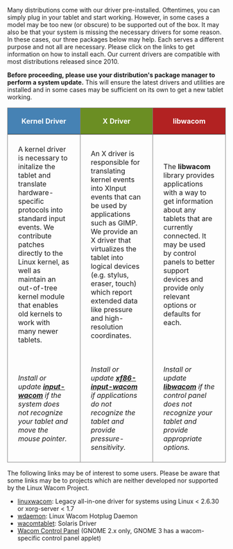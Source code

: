 Many distributions come with our driver pre-installed. Oftentimes, you can simply plug in your tablet and start working. However, in some cases a model may be too new (or obscure) to be supported out of the box. It may also be that your system is missing the necessary drivers for some reason. In these cases, our three packages below may help. Each serves a different purpose and not all are necessary. Please click on the links to get information on how to install each. Our current drivers are compatible with most distributions released since 2010.

'''Before proceeding, please use your distribution's package manager to perform a system update.''' This will ensure the latest drivers and utilities are installed and in some cases may be sufficient on its own to get a new tablet working.


{| style="vertical-align: top; text-align: top; width: 90%; margin: 0 auto; border-spacing: 1.5em 0"
|- style="font-size: 120%;"
! style="background: SteelBlue; color: white; width: 33%; border: solid gray; border-width: 1px 1px 0 1px" | Kernel Driver
! style="background: OliveDrab; color: white; width: 33%; border: solid gray; border-width: 1px 1px 0 1px" | X Driver
! style="background: FireBrick; color: white; width: 33%; border: solid gray; border-width: 1px 1px 0 1px" | libwacom
|- style="text-align: justify"
| style="border: solid gray; border-width: 0 1px; padding: 0.5em 1.5em" | A kernel driver is necessary to initalize the tablet and translate hardware-specific protocols into standard input events. We contribute patches directly to the Linux kernel, as well as maintain an out-of-tree kernel module that enables old kernels to work with many newer tablets.
| style="border: solid gray; border-width: 0 1px; padding: 0.5em 1.5em" | An X driver is responsible for translating kernel events into XInput events that can be used by applications such as GIMP. We provide an X driver that virtualizes the tablet into logical devices (e.g. stylus, eraser, touch) which report extended data like pressure and high-resolution coordinates.
| style="border: solid gray; border-width: 0 1px; padding: 0.5em 1.5em" | The '''libwacom''' library provides applications with a way to get information about any tablets that are currently connected. It may be used by control panels to better support devices and provide only relevant options or defaults for each.
|- style="text-align: center"
| style="border: solid gray; border-width: 0 1px 1px 1px; padding: 0.5em 1.5em" |''Install or update '''[[input-wacom]]''' if the system does not recognize your tablet and move the mouse pointer.''
| style="border: solid gray; border-width: 0 1px 1px 1px; padding: 0.5em 1.5em" |''Install or update '''[[xf86-input-wacom]]''' if applications do not recognize the tablet and provide pressure-sensitivity.''
| style="border: solid gray; border-width: 0 1px 1px 1px; padding: 0.5em 1.5em" |''Install or update '''[[libwacom]]''' if the control panel does not recognize your tablet and provide appropriate options.''
|}



The following links may be of interest to some users. Please be aware that some links may be to projects which are neither developed nor supported by the Linux Wacom Project.

* [[linuxwacom]]: Legacy all-in-one driver for systems using Linux < 2.6.30 or xorg-server < 1.7
* [[wdaemon]]: Linux Wacom Hotplug Daemon
* [[wacomtablet]]: Solaris Driver
* [http://gtk-apps.org/content/show.php/Wacom+Control+Panel?content=104309 Wacom Control Panel] (GNOME 2.x only, GNOME 3 has a wacom-specific control panel applet)